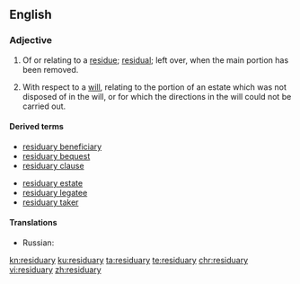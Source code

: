 ==English==

===Adjective===
{{en-adj}}

# Of or relating to a [[residue]]; [[residual]]; left over, when the main portion has been removed.
# {{context|legal|lang=en}} With respect to a [[will]], relating to the portion of an estate which was not disposed of in the will, or for which the directions in the will could not be carried out.

====Derived terms====
{{top2}}
* [[residuary beneficiary]]
* [[residuary bequest]]
* [[residuary clause]]
{{mid2}}
* [[residuary estate]]
* [[residuary legatee]]
* [[residuary taker]]
{{bottom}}

====Translations====
{{checktrans-top}}
* Russian: {{t+|ru|остаточный|tr=ostátočnyj}}
{{trans-mid}}
{{trans-bottom}}

[[kn:residuary]]
[[ku:residuary]]
[[ta:residuary]]
[[te:residuary]]
[[chr:residuary]]
[[vi:residuary]]
[[zh:residuary]]